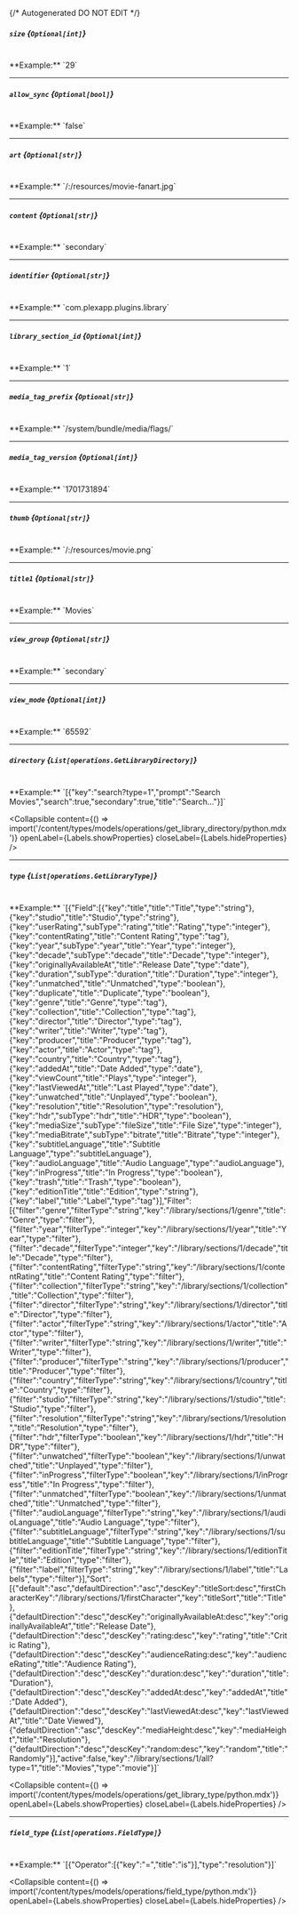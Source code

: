 {/* Autogenerated DO NOT EDIT  */}

##### `size` *{`Optional[int]`}*
<br/>
**Example:** `29`

---
##### `allow_sync` *{`Optional[bool]`}*
<br/>
**Example:** `false`

---
##### `art` *{`Optional[str]`}*
<br/>
**Example:** `/:/resources/movie-fanart.jpg`

---
##### `content` *{`Optional[str]`}*
<br/>
**Example:** `secondary`

---
##### `identifier` *{`Optional[str]`}*
<br/>
**Example:** `com.plexapp.plugins.library`

---
##### `library_section_id` *{`Optional[int]`}*
<br/>
**Example:** `1`

---
##### `media_tag_prefix` *{`Optional[str]`}*
<br/>
**Example:** `/system/bundle/media/flags/`

---
##### `media_tag_version` *{`Optional[int]`}*
<br/>
**Example:** `1701731894`

---
##### `thumb` *{`Optional[str]`}*
<br/>
**Example:** `/:/resources/movie.png`

---
##### `title1` *{`Optional[str]`}*
<br/>
**Example:** `Movies`

---
##### `view_group` *{`Optional[str]`}*
<br/>
**Example:** `secondary`

---
##### `view_mode` *{`Optional[int]`}*
<br/>
**Example:** `65592`

---
##### `directory` *{`List[operations.GetLibraryDirectory]`}*
<br/>
**Example:** `[{"key":"search?type=1","prompt":"Search Movies","search":true,"secondary":true,"title":"Search..."}]`

<Collapsible content={() => import('/content/types/models/operations/get_library_directory/python.mdx')} openLabel={Labels.showProperties} closeLabel={Labels.hideProperties} />


---
##### `type` *{`List[operations.GetLibraryType]`}*
<br/>
**Example:** `[{"Field":[{"key":"title","title":"Title","type":"string"},{"key":"studio","title":"Studio","type":"string"},{"key":"userRating","subType":"rating","title":"Rating","type":"integer"},{"key":"contentRating","title":"Content Rating","type":"tag"},{"key":"year","subType":"year","title":"Year","type":"integer"},{"key":"decade","subType":"decade","title":"Decade","type":"integer"},{"key":"originallyAvailableAt","title":"Release Date","type":"date"},{"key":"duration","subType":"duration","title":"Duration","type":"integer"},{"key":"unmatched","title":"Unmatched","type":"boolean"},{"key":"duplicate","title":"Duplicate","type":"boolean"},{"key":"genre","title":"Genre","type":"tag"},{"key":"collection","title":"Collection","type":"tag"},{"key":"director","title":"Director","type":"tag"},{"key":"writer","title":"Writer","type":"tag"},{"key":"producer","title":"Producer","type":"tag"},{"key":"actor","title":"Actor","type":"tag"},{"key":"country","title":"Country","type":"tag"},{"key":"addedAt","title":"Date Added","type":"date"},{"key":"viewCount","title":"Plays","type":"integer"},{"key":"lastViewedAt","title":"Last Played","type":"date"},{"key":"unwatched","title":"Unplayed","type":"boolean"},{"key":"resolution","title":"Resolution","type":"resolution"},{"key":"hdr","subType":"hdr","title":"HDR","type":"boolean"},{"key":"mediaSize","subType":"fileSize","title":"File Size","type":"integer"},{"key":"mediaBitrate","subType":"bitrate","title":"Bitrate","type":"integer"},{"key":"subtitleLanguage","title":"Subtitle Language","type":"subtitleLanguage"},{"key":"audioLanguage","title":"Audio Language","type":"audioLanguage"},{"key":"inProgress","title":"In Progress","type":"boolean"},{"key":"trash","title":"Trash","type":"boolean"},{"key":"editionTitle","title":"Edition","type":"string"},{"key":"label","title":"Label","type":"tag"}],"Filter":[{"filter":"genre","filterType":"string","key":"/library/sections/1/genre","title":"Genre","type":"filter"},{"filter":"year","filterType":"integer","key":"/library/sections/1/year","title":"Year","type":"filter"},{"filter":"decade","filterType":"integer","key":"/library/sections/1/decade","title":"Decade","type":"filter"},{"filter":"contentRating","filterType":"string","key":"/library/sections/1/contentRating","title":"Content Rating","type":"filter"},{"filter":"collection","filterType":"string","key":"/library/sections/1/collection","title":"Collection","type":"filter"},{"filter":"director","filterType":"string","key":"/library/sections/1/director","title":"Director","type":"filter"},{"filter":"actor","filterType":"string","key":"/library/sections/1/actor","title":"Actor","type":"filter"},{"filter":"writer","filterType":"string","key":"/library/sections/1/writer","title":"Writer","type":"filter"},{"filter":"producer","filterType":"string","key":"/library/sections/1/producer","title":"Producer","type":"filter"},{"filter":"country","filterType":"string","key":"/library/sections/1/country","title":"Country","type":"filter"},{"filter":"studio","filterType":"string","key":"/library/sections/1/studio","title":"Studio","type":"filter"},{"filter":"resolution","filterType":"string","key":"/library/sections/1/resolution","title":"Resolution","type":"filter"},{"filter":"hdr","filterType":"boolean","key":"/library/sections/1/hdr","title":"HDR","type":"filter"},{"filter":"unwatched","filterType":"boolean","key":"/library/sections/1/unwatched","title":"Unplayed","type":"filter"},{"filter":"inProgress","filterType":"boolean","key":"/library/sections/1/inProgress","title":"In Progress","type":"filter"},{"filter":"unmatched","filterType":"boolean","key":"/library/sections/1/unmatched","title":"Unmatched","type":"filter"},{"filter":"audioLanguage","filterType":"string","key":"/library/sections/1/audioLanguage","title":"Audio Language","type":"filter"},{"filter":"subtitleLanguage","filterType":"string","key":"/library/sections/1/subtitleLanguage","title":"Subtitle Language","type":"filter"},{"filter":"editionTitle","filterType":"string","key":"/library/sections/1/editionTitle","title":"Edition","type":"filter"},{"filter":"label","filterType":"string","key":"/library/sections/1/label","title":"Labels","type":"filter"}],"Sort":[{"default":"asc","defaultDirection":"asc","descKey":"titleSort:desc","firstCharacterKey":"/library/sections/1/firstCharacter","key":"titleSort","title":"Title"},{"defaultDirection":"desc","descKey":"originallyAvailableAt:desc","key":"originallyAvailableAt","title":"Release Date"},{"defaultDirection":"desc","descKey":"rating:desc","key":"rating","title":"Critic Rating"},{"defaultDirection":"desc","descKey":"audienceRating:desc","key":"audienceRating","title":"Audience Rating"},{"defaultDirection":"desc","descKey":"duration:desc","key":"duration","title":"Duration"},{"defaultDirection":"desc","descKey":"addedAt:desc","key":"addedAt","title":"Date Added"},{"defaultDirection":"desc","descKey":"lastViewedAt:desc","key":"lastViewedAt","title":"Date Viewed"},{"defaultDirection":"asc","descKey":"mediaHeight:desc","key":"mediaHeight","title":"Resolution"},{"defaultDirection":"desc","descKey":"random:desc","key":"random","title":"Randomly"}],"active":false,"key":"/library/sections/1/all?type=1","title":"Movies","type":"movie"}]`

<Collapsible content={() => import('/content/types/models/operations/get_library_type/python.mdx')} openLabel={Labels.showProperties} closeLabel={Labels.hideProperties} />


---
##### `field_type` *{`List[operations.FieldType]`}*
<br/>
**Example:** `[{"Operator":[{"key":"=","title":"is"}],"type":"resolution"}]`

<Collapsible content={() => import('/content/types/models/operations/field_type/python.mdx')} openLabel={Labels.showProperties} closeLabel={Labels.hideProperties} />



